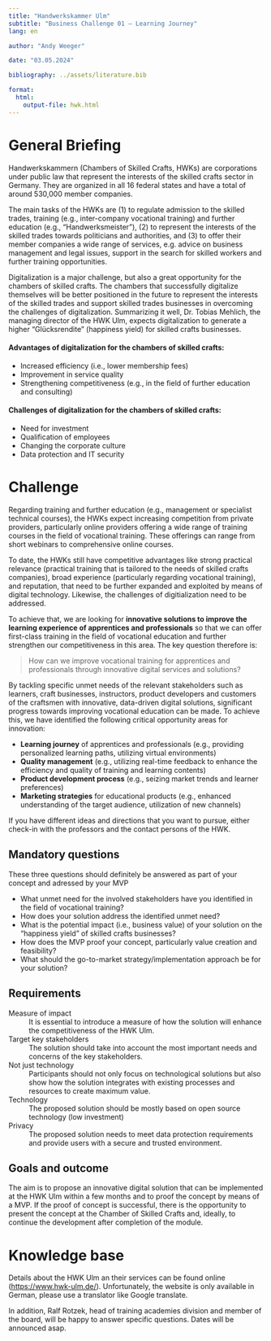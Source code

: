 ```yaml
---
title: "Handwerkskammer Ulm"  
subtitle: "Business Challenge 01 — Learning Journey"
lang: en

author: "Andy Weeger"

date: "03.05.2024"

bibliography: ../assets/literature.bib

format: 
  html:
    output-file: hwk.html
---
```



# General Briefing

Handwerkskammern (Chambers of Skilled Crafts, HWKs) are corporations under public law that represent the interests of the skilled crafts sector in Germany. They are organized in all 16 federal states and have a total of around 530,000 member companies.

The main tasks of the HWKs are (1) to regulate admission to the skilled trades, training (e.g., inter-company vocational training) and further education (e.g., "Handwerksmeister"), (2) to represent the interests of the skilled trades towards politicians and authorities, and (3) to offer their member companies a wide range of services, e.g. advice on business management and legal issues, support in the search for skilled workers and further training opportunities.

Digitalization is a major challenge, but also a great opportunity for the chambers of skilled crafts. The chambers that successfully digitalize themselves will be better positioned in the future to represent the interests of the skilled trades and support skilled trades businesses in overcoming the challenges of digitalization. Summarizing it well, Dr. Tobias Mehlich, the managing director of the HWK Ulm, expects digitalization to generate a higher  "Glücksrendite" (happiness yield) for skilled crafts businesses.

#### Advantages of digitalization for the chambers of skilled crafts:

- Increased efficiency (i.e., lower membership fees)
- Improvement in service quality
- Strengthening competitiveness (e.g., in the field of further education and consulting)

#### Challenges of digitalization for the chambers of skilled crafts:

- Need for investment
- Qualification of employees
- Changing the corporate culture
- Data protection and IT security

# Challenge

Regarding training and further education (e.g., management or specialist technical courses), the HWKs expect increasing competition from private providers, particularly online providers offering a wide range of training courses in the field of vocational training. These offerings can range from short webinars to comprehensive online courses. 

To date, the HWKs still have competitive advantages like strong practical relevance (practical training that is tailored to the needs of skilled crafts companies), broad experience (particularly regarding vocational training), and reputation, that need to be further expanded and exploited by means of digital technology. Likewise, the challenges of digitialization need to be addressed.

To achieve that, we are looking for **innovative solutions to improve the learning experience of apprentices and professionals** so that we can offer first-class training in the field of vocational education and further strengthen our competitiveness in this area. The key question therefore is:

> How can we improve vocational training for apprentices and professionals through innovative digital services and solutions?

By tackling specific unmet needs of the relevant stakeholders such as learners,  craft businesses, instructors, product developers and customers of the craftsmen with innovative, data-driven digital solutions, significant progress towards improving vocational education can be made. To achieve this, we have identified the following critical opportunity areas for innovation:

- **Learning journey** of apprentices and professionals (e.g., providing personalized learning paths, utilizing virtual environments)
- **Quality management** (e.g., utilizing real-time feedback to enhance the efficiency and quality of training and learning contents)
- **Product development process** (e.g., seizing market trends and learner preferences)
- **Marketing strategies** for educational products (e.g., enhanced understanding of the target audience, utilization of new channels)

If you have different ideas and directions that you want to pursue, either check-in with the professors and the contact persons of the HWK.

## Mandatory questions

These three questions should definitely be answered as part of your concept and adressed by your MVP

- What unmet need for the involved stakeholders have you identified in the field of vocational training?
- How does your solution address the identified unmet need? 
- What is the potential impact (i.e., business value) of your solution on the "happiness yield" of skilled crafts businesses?
- How does the MVP proof your concept, particularly value creation and feasibility?
- What should the go-to-market strategy/implementation approach be for your solution?

## Requirements

Measure of impact
: It is essential to introduce a measure of how the solution will enhance the competitiveness of the HWK Ulm.

Target key stakeholders
: The solution should take into account the most important needs and concerns of the key stakeholders.

Not just technology
: Participants should not only focus on technological solutions but also show how the solution integrates with existing processes and resources to create maximum value. 

Technology
: The proposed solution should be mostly based on open source technology (low investment)

Privacy
: The proposed solution needs to meet data protection requirements and provide users with a secure and trusted environment.


## Goals and outcome

The aim is to propose an innovative digital solution that can be implemented at the HWK Ulm within a few months and to proof the concept by means of a MVP. If the proof of concept is successful, there is the opportunity to present the concept at the Chamber of Skilled Crafts and, ideally, to continue the development after completion of the module.

# Knowledge base

Details about the HWK Ulm an their services can be found online ([https://www.hwk-ulm.de/](https://www.hwk-ulm.de/)). Unfortunately, the website is only available in German, please use a translator like Google translate.

In addition, Ralf Rotzek, head of training academies division and member of the board, will be happy to answer specific questions. Dates will be announced asap.